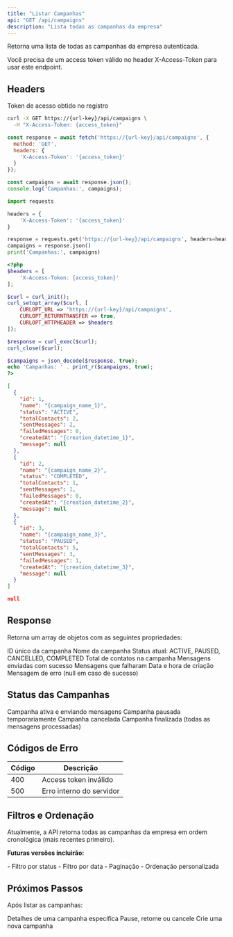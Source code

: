 ```yaml
---
title: "Listar Campanhas"
api: "GET /api/campaigns"
description: "Lista todas as campanhas da empresa"
---
```


Retorna uma lista de todas as campanhas da empresa autenticada.

<Note>
Você precisa de um access token válido no header X-Access-Token para usar este endpoint.
</Note>

## Headers

<ParamField header="X-Access-Token" type="string" required>
  Token de acesso obtido no registro
</ParamField>

<RequestExample>

```bash cURL
curl -X GET https://{url-key}/api/campaigns \
  -H "X-Access-Token: {access_token}"
```

```javascript JavaScript
const response = await fetch('https://{url-key}/api/campaigns', {
  method: 'GET',
  headers: {
    'X-Access-Token': '{access_token}'
  }
});

const campaigns = await response.json();
console.log('Campanhas:', campaigns);
```

```python Python
import requests

headers = {
    'X-Access-Token': '{access_token}'
}

response = requests.get('https://{url-key}/api/campaigns', headers=headers)
campaigns = response.json()
print('Campanhas:', campaigns)
```

```php PHP
<?php
$headers = [
    'X-Access-Token: {access_token}'
];

$curl = curl_init();
curl_setopt_array($curl, [
    CURLOPT_URL => 'https://{url-key}/api/campaigns',
    CURLOPT_RETURNTRANSFER => true,
    CURLOPT_HTTPHEADER => $headers
]);

$response = curl_exec($curl);
curl_close($curl);

$campaigns = json_decode($response, true);
echo 'Campanhas: ' . print_r($campaigns, true);
?>
```

</RequestExample>

<ResponseExample>

```json Sucesso (200 OK)
[
  {
    "id": 1,
    "name": "{campaign_name_1}",
    "status": "ACTIVE",
    "totalContacts": 2,
    "sentMessages": 2,
    "failedMessages": 0,
    "createdAt": "{creation_datetime_1}",
    "message": null
  },
  {
    "id": 2,
    "name": "{campaign_name_2}",
    "status": "COMPLETED",
    "totalContacts": 1,
    "sentMessages": 1,
    "failedMessages": 0,
    "createdAt": "{creation_datetime_2}",
    "message": null
  },
  {
    "id": 3,
    "name": "{campaign_name_3}",
    "status": "PAUSED",
    "totalContacts": 5,
    "sentMessages": 3,
    "failedMessages": 1,
    "createdAt": "{creation_datetime_3}",
    "message": null
  }
]
```

```json Erro (400 Bad Request)
null
```

</ResponseExample>

## Response

Retorna um array de objetos com as seguintes propriedades:

<ResponseField name="id" type="number">
  ID único da campanha
</ResponseField>

<ResponseField name="name" type="string">
  Nome da campanha
</ResponseField>

<ResponseField name="status" type="string">
  Status atual: ACTIVE, PAUSED, CANCELLED, COMPLETED
</ResponseField>

<ResponseField name="totalContacts" type="number">
  Total de contatos na campanha
</ResponseField>

<ResponseField name="sentMessages" type="number">
  Mensagens enviadas com sucesso
</ResponseField>

<ResponseField name="failedMessages" type="number">
  Mensagens que falharam
</ResponseField>

<ResponseField name="createdAt" type="datetime">
  Data e hora de criação
</ResponseField>

<ResponseField name="message" type="string">
  Mensagem de erro (null em caso de sucesso)
</ResponseField>

## Status das Campanhas

<CardGroup cols={2}>
  <Card title="ACTIVE" icon="play" color="#16a34a">
    Campanha ativa e enviando mensagens
  </Card>
  <Card title="PAUSED" icon="pause" color="#eab308">
    Campanha pausada temporariamente
  </Card>
  <Card title="CANCELLED" icon="stop" color="#dc2626">
    Campanha cancelada
  </Card>
  <Card title="COMPLETED" icon="check" color="#6366f1">
    Campanha finalizada (todas as mensagens processadas)
  </Card>
</CardGroup>

## Códigos de Erro

| Código | Descrição |
|--------|-----------|
| 400 | Access token inválido |
| 500 | Erro interno do servidor |

## Filtros e Ordenação

<Info>
Atualmente, a API retorna todas as campanhas da empresa em ordem cronológica (mais recentes primeiro).
</Info>

**Futuras versões incluirão:**

<CardGroup cols={2}>
  <Card title="Filtros" icon="filter">
    - Filtro por status
    - Filtro por data
  </Card>
  <Card title="Controles" icon="settings">
    - Paginação
    - Ordenação personalizada
  </Card>
</CardGroup>

## Próximos Passos

Após listar as campanhas:

<CardGroup cols={3}>
  <Card title="Consultar Campanha" icon="magnifying-glass" href="/api-reference/campaigns/get">
    Detalhes de uma campanha específica
  </Card>
  <Card title="Gerenciar Campanha" icon="gear" href="/api-reference/campaigns/pause">
    Pause, retome ou cancele
  </Card>
  <Card title="Criar Nova Campanha" icon="plus" href="/api-reference/campaigns/create">
    Crie uma nova campanha
  </Card>
</CardGroup>